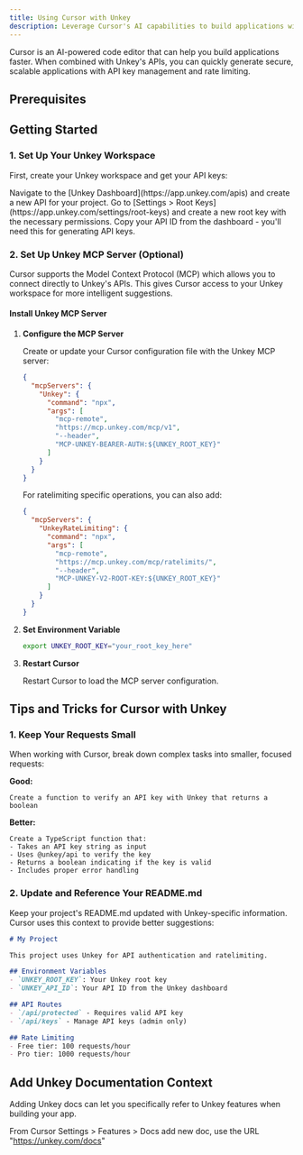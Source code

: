 ```yaml
---
title: Using Cursor with Unkey
description: Leverage Cursor's AI capabilities to build applications with Unkey's APIs
---
```


Cursor is an AI-powered code editor that can help you build applications faster. When combined with Unkey's APIs, you can quickly generate secure, scalable applications with API key management and rate limiting.

## Prerequisites

## Getting Started

### 1. Set Up Your Unkey Workspace

First, create your Unkey workspace and get your API keys:

<Steps>
<Step title="Create an API" stepNumber={1}>
Navigate to the [Unkey Dashboard](https://app.unkey.com/apis) and create a new API for your project.
</Step>

<Step title="Get Your Root Key" stepNumber={2}>
Go to [Settings > Root Keys](https://app.unkey.com/settings/root-keys) and create a new root key with the necessary permissions.
</Step>

<Step title="Note Your API ID" stepNumber={3}>
Copy your API ID from the dashboard - you'll need this for generating API keys.
</Step>
</Steps>

### 2. Set Up Unkey MCP Server (Optional)

Cursor supports the Model Context Protocol (MCP) which allows you to connect directly to Unkey's APIs. This gives Cursor access to your Unkey workspace for more intelligent suggestions.

#### Install Unkey MCP Server

1. **Configure the MCP Server**

   Create or update your Cursor configuration file with the Unkey MCP server:

   ```json
   {
     "mcpServers": {
       "Unkey": {
         "command": "npx",
         "args": [
           "mcp-remote",
           "https://mcp.unkey.com/mcp/v1",
           "--header",
           "MCP-UNKEY-BEARER-AUTH:${UNKEY_ROOT_KEY}"
         ]
       }
     }
   }
   ```

   For ratelimiting specific operations, you can also add:

   ```json
   {
     "mcpServers": {
       "UnkeyRateLimiting": {
         "command": "npx",
         "args": [
           "mcp-remote",
           "https://mcp.unkey.com/mcp/ratelimits/",
           "--header",
           "MCP-UNKEY-V2-ROOT-KEY:${UNKEY_ROOT_KEY}"
         ]
       }
     }
   }
   ```

2. **Set Environment Variable**

   ```bash
   export UNKEY_ROOT_KEY="your_root_key_here"
   ```

3. **Restart Cursor**

   Restart Cursor to load the MCP server configuration.

## Tips and Tricks for Cursor with Unkey

### 1. Keep Your Requests Small

When working with Cursor, break down complex tasks into smaller, focused requests:

**Good:**
```
Create a function to verify an API key with Unkey that returns a boolean
```

**Better:**
```
Create a TypeScript function that:
- Takes an API key string as input
- Uses @unkey/api to verify the key
- Returns a boolean indicating if the key is valid
- Includes proper error handling
```

### 2. Update and Reference Your README.md

Keep your project's README.md updated with Unkey-specific information. Cursor uses this context to provide better suggestions:

```markdown
# My Project

This project uses Unkey for API authentication and ratelimiting.

## Environment Variables
- `UNKEY_ROOT_KEY`: Your Unkey root key
- `UNKEY_API_ID`: Your API ID from the Unkey dashboard

## API Routes
- `/api/protected` - Requires valid API key
- `/api/keys` - Manage API keys (admin only)

## Rate Limiting
- Free tier: 100 requests/hour
- Pro tier: 1000 requests/hour
```

## Add Unkey Documentation Context

Adding Unkey docs can let you specifically refer to Unkey features when building your app.

From Cursor Settings > Features > Docs add new doc, use the URL "https://unkey.com/docs"

